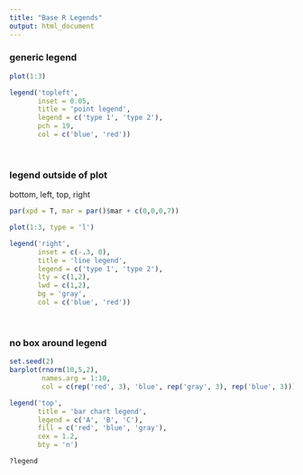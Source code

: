 ```yaml
---
title: "Base R Legends"
output: html_document
---
```


### generic legend

```r
plot(1:3)

legend('topleft',
       inset = 0.05,
       title = 'point legend',
       legend = c('type 1', 'type 2'),
       pch = 19,
       col = c('blue', 'red'))
```

<br>


### legend outside of plot

bottom, left, top, right
```r

par(xpd = T, mar = par()$mar + c(0,0,0,7))

plot(1:3, type = 'l')

legend('right',
       inset = c(-.3, 0),
       title = 'line legend',
       legend = c('type 1', 'type 2'),
       lty = c(1,2),
       lwd = c(1,2),
       bg = 'gray',
       col = c('blue', 'red'))
```

<br> 

### no box around legend

```r
set.seed(2)
barplot(rnorm(10,5,2),
        names.arg = 1:10,
        col = c(rep('red', 3), 'blue', rep('gray', 3), rep('blue', 3)))

legend('top',
       title = 'bar chart legend',
       legend = c('A', 'B', 'C'),
       fill = c('red', 'blue', 'gray'),
       cex = 1.2,
       bty = 'n')

?legend
```


       
       